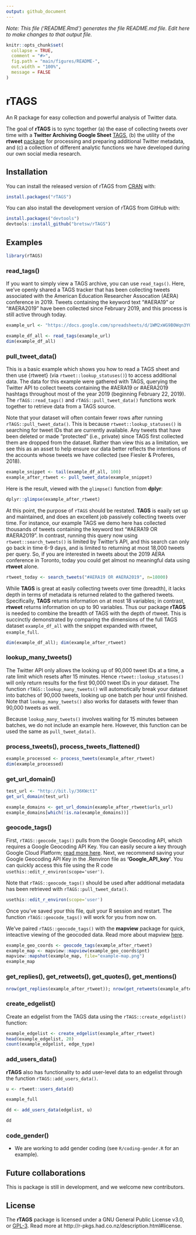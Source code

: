 ```yaml
---
output: github_document
---
```


*Note: This file ('README.Rmd') generates the file README.md file. Edit here to make changes to that output file.*

```r
knitr::opts_chunk$set(
  collapse = TRUE,
  comment = "#>",
  fig.path = "main/figures/README-",
  out.width = "100%",
  message = FALSE
)
```

# rTAGS

An R package for easy collection and powerful analysis of Twitter data.

The goal of **rTAGS** is to sync together (a) the ease of collecting tweets over time with a **Twitter Archiving Google Sheet** [TAGS](https://tags.hawksey.info/), (b) the utility of the **rtweet** [package](https://rtweet.info/) for processing and preparing additional Twitter metadata, and (c) a collection of different analytic functions we have developed during our own social media research. 

## Installation

You can install the released version of rTAGS from [CRAN](https://CRAN.R-project.org) with:

```r
install.packages("rTAGS")
```

You can also install the development version of rTAGS from GitHub with:

```r
install.packages("devtools")
devtools::install_github("bretsw/rTAGS")
```

## Examples

```r
library(rTAGS)
```

### read_tags()

If you want to simply view a TAGS archive, you can use `read_tags()`. Here, we've openly shared a TAGS tracker that has been collecting tweets associated with the American Education Researcher Assocation (AERA) conference in 2019. Tweets containing the keyword text "#AERA19" or "#AERA2019" have been collected since February 2019, and this process is still active through today.

```r
example_url <- "https://docs.google.com/spreadsheets/d/1WM2xWG9B0Wqn3YG5uakfy_NSAEzIFP2nEAJ5U_fqufc/edit#gid=8743918"

example_df_all <- read_tags(example_url)
dim(example_df_all)
```

### pull_tweet_data()

This is a basic example which shows you how to read a TAGS sheet and then use {rtweet} (via `rtweet::lookup_statuses()`) to access additional data. The data for this example were gathered with TAGS, querying the Twitter API to collect tweets containing the #AERA19 or #AERA2019 hashtags throughout most of the year 2019 (beginning February 22, 2019). The `rTAGS::read_tags()` and `rTAGS::pull_tweet_data()` functions work together to retrieve data from a TAGS source.

Note that your dataset will often contain fewer rows after running `rTAGS::pull_tweet_data()`. This is because `rtweet::lookup_statuses()` is searching for tweet IDs that are currently available. Any tweets that have been deleted or made "protected" (i.e., private) since TAGS first collected them are dropped from the dataset. Rather than view this as a limitation, we see this as an asset to help ensure our data better reflects the intentions of the accounts whose tweets we have collected (see Fiesler & Proferes, 2018).

```r
example_snippet <- tail(example_df_all, 100)
example_after_rtweet <- pull_tweet_data(example_snippet)
```

Here is the result, viewed with the `glimpse()` function from **dplyr**:

```r
dplyr::glimpse(example_after_rtweet)
```

At this point, the purpose of `rTAGS` should be restated. **TAGS** is eaaily set up and maintained, and does an excellent job passively collecting tweets over time. For instance, our example TAGS we demo here has collected thousands of tweets containing the keyword text "#AERA19 OR #AERA2019". In contrast, running this query now using `rtweet::search_tweets()` is limited by Twitter's API, and this search can only go back in time 6-9 days, and is limited to returning at most 18,000 tweets per query. So, if you are interested in tweets about the 2019 AERA conference in Toronto, today you could get almost no meaningful data using **rtweet** alone. 

```r
rtweet_today <- search_tweets("#AERA19 OR #AERA2019", n=18000)
```

While **TAGS** is great at easily collecting tweets over time (breadth), it lacks depth in terms of metadata is returned related to the gathered tweets. Specifically, **TAGS** returns information on at most 18 variables; in contrast, **rtweet** returns information on up to 90 variables. Thus our package **rTAGS** is needed to combine the breadth of TAGS with the depth of rtweet. This is succinctly demonstrated by comparing the dimensions of the full TAGS dataset `example_df_all` with the snippet expanded with rtweet, `example_full`.

```r
dim(example_df_all); dim(example_after_rtweet)
```

### lookup_many_tweets()

The Twitter API only allows the looking up of 90,000 tweet IDs at a time, a rate limit which resets after 15 minutes. Hence `rtweet::lookup_statuses()` will only return results for the first 90,000 tweet IDs in your dataset. The function `rTAGS::lookup_many_tweets()` will automotically break your dataset into batches of 90,000 tweets, looking up one batch per hour until finished. Note that `lookup_many_tweets()` also works for datasets with fewer than 90,000 tweets as well.

Because `lookup_many_tweets()` involves waiting for 15 minutes between batches, we do not include an example here. However, this function can be used the same as `pull_tweet_data()`.

### process_tweets(), process_tweets_flattened()

```r
example_processed <- process_tweets(example_after_rtweet)
dim(example_processed)
```

### get_url_domain()

```r
test_url <- "http://bit.ly/36KWct1"
get_url_domain(test_url)
```

```r
example_domains <- get_url_domain(example_after_rtweet$urls_url)
example_domains[which(!is.na(example_domains))]
```

### geocode_tags()

First, `rTAGS::geocode_tags()` pulls from the Google Geocoding API, which requires a Google Geocoding API Key. You can easily secure a key through Google Cloud Platform; [read more here](https://developers.google.com/maps/documentation/geocoding/get-api-key). Next, we recommend saving your Google Geocoding API Key in the .Renviron file as **'Google_API_key'**. You can quickly access this file using the R code `usethis::edit_r_environ(scope='user')`.

Note that `rTAGS::geocode_tags()` should be used after additional metadata has been retrieved with `rTAGS::pull_tweet_data()`.

```r
usethis::edit_r_environ(scope='user')
```

Once you've saved your this file, quit your R session and restart. The function `rTAGS::geocode_tags()` will work for you from now on. 

We've paired `rTAGS::geocode_tags()` with the **mapview** package for quick, inteactive viewing of the geocoded data. Read more about mapview [here](https://r-spatial.github.io/mapview/).

```r
example_geo_coords <- geocode_tags(example_after_rtweet)
example_map <- mapview::mapview(example_geo_coords$pnt) 
mapview::mapshot(example_map, file="example-map.png")
example_map
```

### get_replies(), get_retweets(), get_quotes(), get_mentions()

```r
nrow(get_replies(example_after_rtweet)); nrow(get_retweets(example_after_rtweet)); nrow(get_quotes(example_after_rtweet)); nrow(get_mentions(example_after_rtweet))
```

### create_edgelist()

Create an edgelist from the TAGS data using the `rTAGS::create_edgelist()` function:

```r
example_edgelist <- create_edgelist(example_after_rtweet)
head(example_edgelist, 20)
count(example_edgelist, edge_type)
```

### add_users_data()

**rTAGS** also has functionality to add user-level data to an edgelist through the function `rTAGS::add_users_data()`.

```r
u <- rtweet::users_data(d)

example_full

dd <- add_users_data(edgelist, u)

dd
```

### code_gender()

- We are working to add gender coding (see `R/coding-gender.R` for an example).

## Future collaborations

This is package is still in development, and we welcome new contributors.

## License

The **rTAGS** package is licensed under a GNU General Public License v3.0, or [GPL-3](https://choosealicense.com/licenses/lgpl-3.0/). Read more at http://r-pkgs.had.co.nz/description.html#license.

